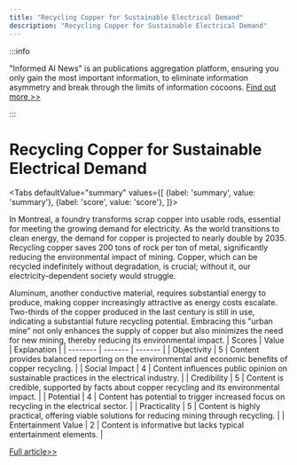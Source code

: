 ```yaml
---
title: "Recycling Copper for Sustainable Electrical Demand"
description: "Recycling Copper for Sustainable Electrical Demand"
---
```



:::info

"Informed AI News" is an publications aggregation platform, ensuring you only gain the most important information, to eliminate information asymmetry and break through the limits of information cocoons.  [Find out more >>](/)

:::

# Recycling Copper for Sustainable Electrical Demand


<Tabs
	defaultValue="summary"
	values={[
	{label: 'summary', value: 'summary'},
	{label: 'score', value: 'score'},
]}>
<TabItem value="summary">


In Montreal, a foundry transforms scrap copper into usable rods, essential for meeting the growing demand for electricity. As the world transitions to clean energy, the demand for copper is projected to nearly double by 2035. Recycling copper saves 200 tons of rock per ton of metal, significantly reducing the environmental impact of mining. Copper, which can be recycled indefinitely without degradation, is crucial; without it, our electricity-dependent society would struggle.

Aluminum, another conductive material, requires substantial energy to produce, making copper increasingly attractive as energy costs escalate. Two-thirds of the copper produced in the last century is still in use, indicating a substantial future recycling potential. Embracing this "urban mine" not only enhances the supply of copper but also minimizes the need for new mining, thereby reducing its environmental impact.
</TabItem>
<TabItem value="score">
	| Scores     | Value   | Explanation |
	| -------- | ------- | ------- |
	| Objectivity  | 5    | Content provides balanced reporting on the environmental and economic benefits of copper recycling.    |
	| Social Impact | 4     | Content influences public opinion on sustainable practices in the electrical industry.    |
	| Credibility    | 5    | Content is credible, supported by facts about copper recycling and its environmental impact.    |
	| Potential    | 4    | Content has potential to trigger increased focus on recycling in the electrical sector.    |
	| Practicality    | 5    | Content is highly practical, offering viable solutions for reducing mining through recycling.    |
	| Entertainment Value    | 2    | Content is informative but lacks typical entertainment elements.    |
</TabItem>
</Tabs>

[Full article>>](https://apnews.com/article/copper-recycling-nexans-mining-electrification-wire-minerals-e61b4a11217528696fb66388ca8a1945)
